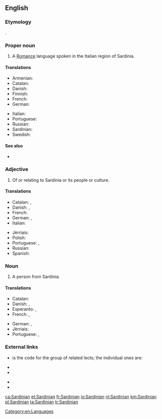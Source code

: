 ==English==
{{wikipedia|Sardinian language}}

===Etymology===
{{etyl|la|en}} {{lena}} {{term|Sardinianus}}.

===Proper noun===
{{en-proper noun}}

# A [[Romance]] language spoken in the Italian region of Sardinia.

====Translations====
{{trans-top|language}}
* Armenian: {{t|hy|սարդիներեն|tr=sardineren}}
* Catalan: {{t+|ca|sard|m}}
* Danish: {{t|da|sardisk|n}}
* Finnish: {{t+|fi|sardi}}
* French: {{t+|fr|sarde|m}}
* German: {{t+|de|Sardisch|n}}
{{trans-mid}}
* Italian: {{t+|it|sardo|m}}
* Portuguese: {{t+|pt|sardo|m}}
* Russian: {{t+|ru|сардинский|sc=Cyrl}}
* Sardinian: {{t|sc|Sardu}}
* Swedish: {{t+|sv|sardiska|c}}
{{trans-bottom}}

====See also====
* {{langcat|sc}}

===Adjective===
{{en-adj|-}}

# Of or relating to Sardinia or its people or culture.

====Translations====
{{trans-top|relating to Sardinia}}
* Catalan: {{t+|ca|sard|m}}, {{t|ca|sarda|f}}
* Danish: {{t|da|sardisk}}, {{t|da|sardinsk}}
* French: {{t+|fr|sarde}}
* German: {{t+|de|sardisch}}, {{t+|de|sardinisch}}
* Italian: {{t+|it|sardo|m}}
{{trans-mid}}
* Jèrriais: {{t|roa-jer|Sardaingnien}}
* Polish: {{t+|pl|sardyński}}
* Portuguese: {{t+|pt|sardo|m}}, {{t+|pt|sardenho|m}}
* Russian: {{t+|ru|сардинский|sc=Cyrl}}
* Spanish: {{t+|es|sardo|m}}
{{trans-bottom}}

===Noun===
{{en-noun}}

# A person from Sardinia.

====Translations====
{{trans-top|person from Sardinia}}
* Catalan: {{t+|ca|sard}}
* Danish: {{t|da|sarder|c}}, {{t|da|sardinier|c}}
* Esperanto: {{t|eo|sardo}} {{qualifier|man or woman}}, {{t|eo|sardino}} {{qualifier|woman}}
* French: {{t+|fr|Sarde|m|f}}, {{t|fr|Sardaignois|m}} {{qualifier|less frequent}}
{{trans-mid}}
* German: {{t+|de|Sarde|m}}, {{t+|de|Sardin|f}}
* Jèrriais: {{t|roa-jer|Sardaingnien|m}}
* Portuguese: {{t+|pt|sardo|m}}, {{t+|pt|sardenho|m}}
{{trans-bottom}}

===External links===
* {{ISO 639|1code=sc|3code=srd}} is the code for the group of related lects; the individual ones are:
{{top2}}
* {{ethnologue|lang=Campidanese Sardinian|code=sro}}
* {{ethnologue|lang=Gallurese Sardinian|code=sdn}}
{{mid2}}
* {{ethnologue|lang=Logudorese Sardinian|code=src}}
* {{ethnologue|lang=Sassarese Sardinian|code=sdc}}
{{bottom}}

[[Category:en:Languages]]

[[ca:Sardinian]]
[[et:Sardinian]]
[[fr:Sardinian]]
[[io:Sardinian]]
[[nl:Sardinian]]
[[km:Sardinian]]
[[pl:Sardinian]]
[[ta:Sardinian]]
[[tr:Sardinian]]